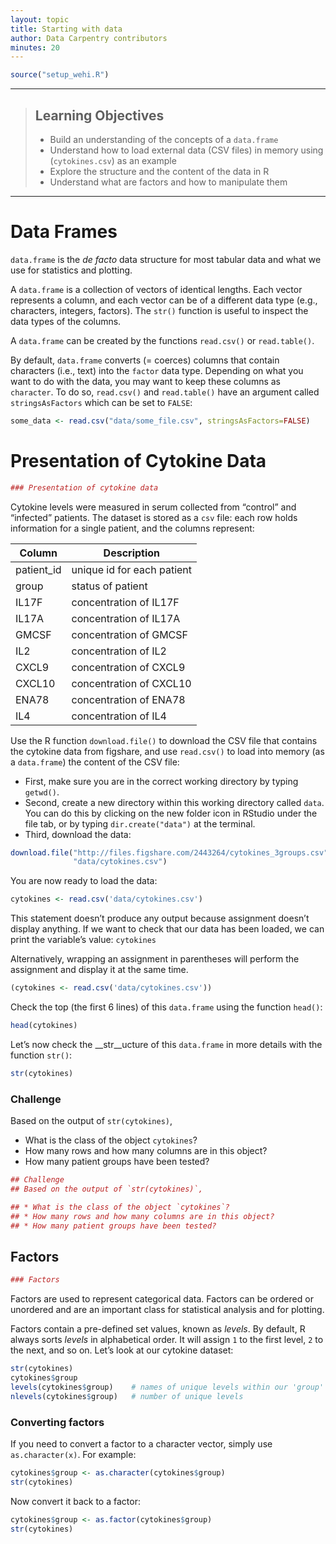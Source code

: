 ```yaml
---
layout: topic
title: Starting with data
author: Data Carpentry contributors
minutes: 20
---
```


```r
source("setup_wehi.R")
```

------------

> ## Learning Objectives
>
> * Build an understanding of the concepts of a `data.frame`
> * Understand how to load external data (CSV files) in memory using
>  (`cytokines.csv`) as an example
> * Explore the structure and the content of the data in R
> * Understand what are factors and how to manipulate them

------------
# Data Frames

`data.frame` is the _de facto_ data structure for most tabular data and what we
use for statistics and plotting.

A `data.frame` is a collection of vectors of identical lengths. Each vector
represents a column, and each vector can be of a different data type (e.g.,
characters, integers, factors). The `str()` function is useful to inspect the
data types of the columns.

A `data.frame` can be created by the functions `read.csv()` or `read.table()`.

By default, `data.frame` converts (= coerces) columns that contain characters
(i.e., text) into the `factor` data type. Depending on what you want to do with
the data, you may want to keep these columns as `character`. To do so,
`read.csv()` and `read.table()` have an argument called `stringsAsFactors` which
can be set to `FALSE`:

```r
some_data <- read.csv("data/some_file.csv", stringsAsFactors=FALSE)
```


# Presentation of Cytokine Data

```r
### Presentation of cytokine data
```

Cytokine levels were measured in serum collected from "control" and "infected" patients.
The dataset is stored as a `csv` file: each row holds information for a single patient, and the columns represent:

| Column           | Description                        |
|------------------|------------------------------------|
| patient_id       | unique id for each patient         |
| group            | status of patient                  |
| IL17F            | concentration of IL17F             |
| IL17A            | concentration of IL17A             |
| GMCSF            | concentration of GMCSF             |
| IL2              | concentration of IL2               |
| CXCL9            | concentration of CXCL9             |
| CXCL10           | concentration of CXCL10            |
| ENA78            | concentration of ENA78             |
| IL4              | concentration of IL4               |


Use the R function `download.file()` to download the CSV file
that contains the cytokine data from figshare, and use `read.csv()` to
load into memory (as a `data.frame`) the content of the CSV file:

- First, make sure you are in the correct working directory by typing `getwd()`.
- Second, create a new directory within this working directory called `data`. You
can do this by clicking on the new folder icon in RStudio under the file tab, or
by typing `dir.create("data")` at the terminal.
- Third, download the data:

```r
download.file("http://files.figshare.com/2443264/cytokines_3groups.csv",
              "data/cytokines.csv")
```

You are now ready to load the data:

```r
cytokines <- read.csv('data/cytokines.csv')
```

This statement doesn't produce any output because assignment doesn't display
anything. If we want to check that our data has been loaded, we can print the
variable's value: `cytokines`

Alternatively, wrapping an assignment in parentheses will perform the assignment
and display it at the same time.

```r
(cytokines <- read.csv('data/cytokines.csv'))
```

Check the top (the first 6 lines) of this `data.frame` using the
function `head()`:

```r
head(cytokines)
```

Let's now check the __str__ucture of this `data.frame` in more details with the
function `str()`:

```r
str(cytokines)
```

### Challenge

Based on the output of `str(cytokines)`,

* What is the class of the object `cytokines`?
* How many rows and how many columns are in this object?
* How many patient groups have been tested?

```r

## Challenge
## Based on the output of `str(cytokines)`, 

## * What is the class of the object `cytokines`?
## * How many rows and how many columns are in this object?
## * How many patient groups have been tested?

```



## Factors

```r
### Factors
```

Factors are used to represent categorical data. Factors can be ordered or
unordered and are an important class for statistical analysis and for plotting.

Factors contain a pre-defined set values, known as *levels*. By default, R always sorts *levels* in alphabetical order. It will assign `1` to the first level, `2` to the next, and so on. Let's look at our cytokine dataset:

```r
str(cytokines)
cytokines$group
levels(cytokines$group)    # names of unique levels within our 'group' column
nlevels(cytokines$group)   # number of unique levels 
```

### Converting factors 

If you need to convert a factor to a character vector, simply use
`as.character(x)`. For example:

```r
cytokines$group <- as.character(cytokines$group)
str(cytokines)
```

Now convert it back to a factor:
```r
cytokines$group <- as.factor(cytokines$group)
str(cytokines)
```